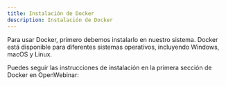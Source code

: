 ```yaml
---
title: Instalación de Docker
description: Instalación de Docker
---
```


Para usar Docker, primero debemos instalarlo en nuestro sistema. Docker está disponible para diferentes sistemas operativos, 
incluyendo Windows, macOS y Linux.


<LinkCard
  title="Descargar Docker"
  target="_blank" 
  href="https://docs.docker.com/desktop/setup/install/windows-install/"
  description='Asegurate de descargar e intalar Docker Desktop y no Docker Engine, ya que Docker Desktop incluye una interfaz gráfica y herramientas adicionales que facilitan el uso de Docker.'
/>

Puedes seguir las instrucciones de instalación en la primera sección de Docker en OpenWebinar:

<LinkCard
  title="Instalación Docker Desktop"
  target="_blank" 
  href="https://openwebinars.net/academia/portada/docker-introduccion/"
/>

